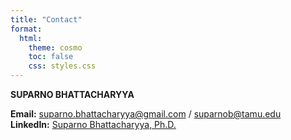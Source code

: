 ```yaml
---
title: "Contact"
format:
  html:
    theme: cosmo
    toc: false
    css: styles.css
---
```



**SUPARNO BHATTACHARYYA**

**Email:** [suparno.bhattacharyya@gmail.com](mailto:suparno.bhattacharyya@gmail.com) / [suparnob@tamu.edu](mailto:suparnob@tamu.edu)  
**LinkedIn:** [Suparno Bhattacharyya, Ph.D.](https://www.linkedin.com/in/suparnob/)

